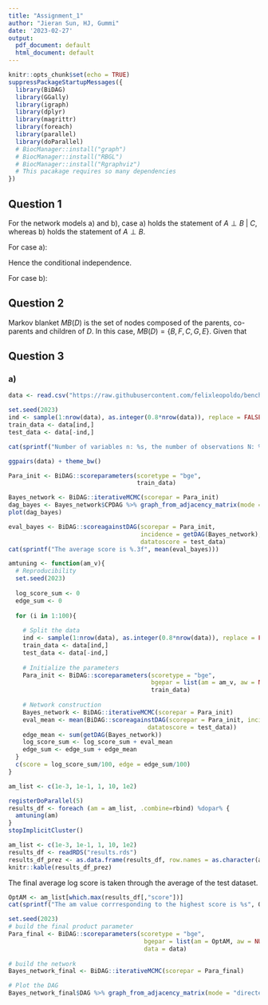 ```yaml
---
title: "Assignment_1"
author: "Jieran Sun, HJ, Gummi"
date: '2023-02-27'
output:
  pdf_document: default
  html_document: default
---
```


```r
knitr::opts_chunk$set(echo = TRUE)
suppressPackageStartupMessages({
  library(BiDAG)
  library(GGally)
  library(igraph)
  library(dplyr)
  library(magrittr)
  library(foreach)
  library(parallel)
  library(doParallel)
  # BiocManager::install("graph")
  # BiocManager::install("RBGL")
  # BiocManager::install("Rgraphviz")
  # This pacakage requires so many dependencies
})
```

## Question 1

For the network models a) and b), case a) holds the statement of $A \perp B \ \vert \ C$, whereas b) holds the statement of $A \perp B$.

For case a):

```{=tex}
\begin{align}
  P(A, B \ | \ C ) &= \frac{P(A,B,C)}{P(C)} \\
  &= \frac{P(A \ | \ C) P(B \ | \ C) P(C)}{P(C)} \\
  &= P(A \ | \ C) P(B \ | \ C)
\end{align}
```
Hence the conditional independence.

For case b):

```{=tex}
\begin{align}
  P(C \ | \ A, B ) &= \frac{P(A,B,C)}{P(A,B)} \\
  &= \frac{P(C \ | \ A, B) P(B) P(A)}{P(A,B)} \\
  p(A,B) = P(A) P(B)
\end{align}
```
## Question 2

Markov blanket $MB(D)$ is the set of nodes composed of the parents, co-parents and children of $D$. In this case, $MB(D) = \{ B, F, C, G, E \}$. Given that

```{=tex}
\begin{align}
  P(D \ | \ MB(D),A ) &= \frac{P(D, MB(D),A )}{P(A,MB(D))} \\
  &= \frac{P(A \ | \ D, MB(D)) P(D, MB(D))}{P(A \ | \ MB(D)) P(MB(D))} \\
  &= \frac{P(A) P(D, MB(D))}{P(A) P(MB(D))} \\
  &= \frac{P(D, MB(D))}{P(MB(D))} \\
  &= P(D \ | \ MB(D))
\end{align}
```
## Question 3

### a)

```r
data <- read.csv("https://raw.githubusercontent.com/felixleopoldo/benchpress/master/resources/data/mydatasets/2005_sachs_2_cd3cd28icam2_log_std.csv", )

set.seed(2023)
ind <- sample(1:nrow(data), as.integer(0.8*nrow(data)), replace = FALSE) 
train_data <- data[ind,]
test_data <- data[-ind,]

cat(sprintf("Number of variables n: %s, the number of observations N: %s.", ncol(data), nrow(data)))
```

```r
ggpairs(data) + theme_bw()
```

```r
Para_init <- BiDAG::scoreparameters(scoretype = "bge",
                                    train_data)
```

```r
Bayes_network <- BiDAG::iterativeMCMC(scorepar = Para_init)
dag_bayes <- Bayes_network$CPDAG %>% graph_from_adjacency_matrix(mode = "directed")
plot(dag_bayes)
```

```r
eval_bayes <- BiDAG::scoreagainstDAG(scorepar = Para_init, 
                                     incidence = getDAG(Bayes_network),
                                     datatoscore = test_data)
cat(sprintf("The average score is %.3f", mean(eval_bayes)))
```

```r
amtuning <- function(am_v){
  # Reproducibility
  set.seed(2023)
  
  log_score_sum <- 0
  edge_sum <- 0
  
  for (i in 1:100){
    
    # Split the data
    ind <- sample(1:nrow(data), as.integer(0.8*nrow(data)), replace = FALSE) 
    train_data <- data[ind,]
    test_data <- data[-ind,]
    
    # Initialize the parameters
    Para_init <- BiDAG::scoreparameters(scoretype = "bge",
                                        bgepar = list(am = am_v, aw = NULL, edgepf = 1),
                                        train_data)
    
    # Network construction
    Bayes_network <- BiDAG::iterativeMCMC(scorepar = Para_init)
    eval_mean <- mean(BiDAG::scoreagainstDAG(scorepar = Para_init, incidence = getDAG(Bayes_network),
                                       datatoscore = test_data))
    edge_mean <- sum(getDAG(Bayes_network))
    log_score_sum <- log_score_sum + eval_mean
    edge_sum <- edge_sum + edge_mean
  }
  c(score = log_score_sum/100, edge = edge_sum/100)
}

am_list <- c(1e-3, 1e-1, 1, 10, 1e2)

registerDoParallel(5)  
results_df <- foreach (am = am_list, .combine=rbind) %dopar% {
  amtuning(am)
}
stopImplicitCluster()
```

```r
am_list <- c(1e-3, 1e-1, 1, 10, 1e2)
results_df <- readRDS("results.rds")
results_df_prez <- as.data.frame(results_df, row.names = as.character(am_list))
knitr::kable(results_df_prez)
```

The final average log score is taken through the average of the test dataset.

```r
OptAM <- am_list[which.max(results_df[,"score"])]
cat(sprintf("The am value corrresponding to the highest score is %s", OptAM))
```

```r
set.seed(2023)
# build the final product parameter
Para_final <- BiDAG::scoreparameters(scoretype = "bge",
                                      bgepar = list(am = OptAM, aw = NULL, edgepf = 1),
                                      data = data)
  
# build the network
Bayes_network_final <- BiDAG::iterativeMCMC(scorepar = Para_final)

# Plot the DAG
Bayes_network_final$DAG %>% graph_from_adjacency_matrix(mode = "directed") %>% igraph::plot.igraph()
```
